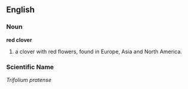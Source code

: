 {{Wikipedia}}
==English==

===Noun===
'''red clover'''
# a clover with red flowers, found in Europe, Asia and North America.

===Scientific Name===
''Trifolium pratense''